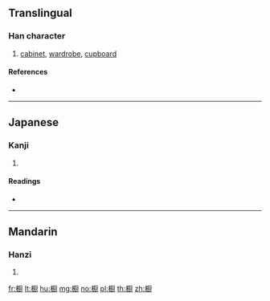 {{also|櫥}}
==Translingual==

===Han character===
{{Han char|rn=75|rad=木|as=12|sn=16|four=|canj=DMMI,XDMMI}}

# [[cabinet]], [[wardrobe]], [[cupboard]]

====References====
* {{Han ref|kx=0555.311|dkj=15621|hdz=21289.080|uh=6A71|ud=27249}}

----

==Japanese==

===Kanji===
{{ja-kanji|grade=|rs=木12}}

# {{defn|lang=ja|sort=木12}}

====Readings====
* {{ja-readings|on=[[ず]] (zu), [[ちゅう]] (chū), [[ちゅ]] (chu)|kun=[[くりや]] (kuriya)}}

----

==Mandarin==

===Hanzi===
{{cmn-hanzi|tra=櫥|pin=[[chú]] ([[chu2]])|wg=ch'u<sup>2</sup>}}

# {{defn|lang=cmn|sort=木12}}

[[fr:橱]]
[[lt:橱]]
[[hu:橱]]
[[mg:橱]]
[[no:橱]]
[[pl:橱]]
[[th:橱]]
[[zh:橱]]